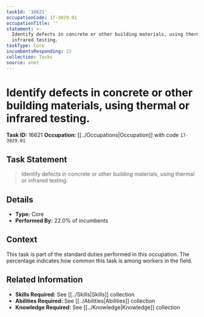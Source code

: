 ```yaml
---
taskId: '16621'
occupationCode: 17-3029.01
occupationTitle: ''
statement: >-
  Identify defects in concrete or other building materials, using thermal or
  infrared testing.
taskType: Core
incumbentsResponding: 22
collection: Tasks
source: onet
---
```

# Identify defects in concrete or other building materials, using thermal or infrared testing.

**Task ID:** 16621
**Occupation:** [[../Occupations|Occupation]] with code `17-3029.01`

## Task Statement

> Identify defects in concrete or other building materials, using thermal or infrared testing.

## Details

- **Type:** Core
- **Performed By:** 22.0% of incumbents

## Context

This task is part of the standard duties performed in this occupation. The percentage indicates how common this task is among workers in the field.

## Related Information

- **Skills Required:** See [[../Skills|Skills]] collection
- **Abilities Required:** See [[../Abilities|Abilities]] collection
- **Knowledge Required:** See [[../Knowledge|Knowledge]] collection
